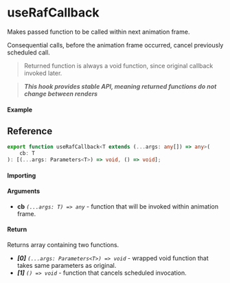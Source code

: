 
<Meta title="Callback/useRafCallback" component={Example} />

# useRafCallback

Makes passed function to be called within next animation frame.

Consequential calls, before the animation frame occurred, cancel previously scheduled call.

> Returned function is always a void function, since original callback invoked later.

> **_This hook provides stable API, meaning returned functions do not change between renders_**

#### Example

<Canvas>
	<Story story={Example} inline />
</Canvas>

## Reference

```ts
export function useRafCallback<T extends (...args: any[]) => any>(
	cb: T
): [(...args: Parameters<T>) => void, () => void];
```

#### Importing

<ImportPath />

#### Arguments

- **cb** _`(...args: T) => any`_ - function that will be invoked within animation frame.

#### Return

Returns array containing two functions.

- _**[0]**_ _`(...args: Parameters<T>) => void`_ - wrapped void function that takes same parameters
  as original.
- _**[1]**_ _`() => void`_ - function that cancels scheduled invocation.
